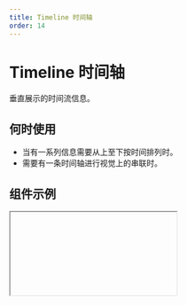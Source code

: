 ```yaml
---
title: Timeline 时间轴
order: 14
---
```


# Timeline 时间轴

垂直展示的时间流信息。

## 何时使用

- 当有一系列信息需要从上至下按时间排列时。
- 需要有一条时间轴进行视觉上的串联时。

## 组件示例


<Iframe url="https://www.aliwork.com/developer/timeLine-v2?isRenderNav=false" />

## 组件属性


<AttrTable
  dataSource={[
    {
      code: "dataSource",
      type: "[TimelineDataSource[]](/docs/components/interface#timelinedatasource)",
      default:`~~~json
[
  {
    title: {
      zh_CN: "春天",
      en_US: "Spring",
      type: "i18n",
    },
    time: "2021-03-10",
  },
  {
    title: {
      zh_CN: "夏天",
      en_US: "Summer",
      type: "i18n",
    },
    time: "2016-06-11",
  },
  {
    title: {
      zh_CN: "秋天",
      en_US: "Autumn",
      type: "i18n",
    },
    time: "2016-09-09",
  },
  {
    title: {
      zh_CN: "冬天",
      en_US: "Winter",
      type: "i18n",
    },
    time: "2016-12-08",
  },
]`,
    desc: "用于配置时间轴数据",
    },
    {
      code: "fold",
      type: "any[]",
      default: `~~~json 
[
  {
    foldArea: [1, 2],
    foldShow: false,
  },
]`,
      desc: "用于配置数据折叠",
    },
    {
      code: "animation",
      type: "boolean",
      default: "true",
      desc: "是否开启动画",
    },
  ]}
/>
